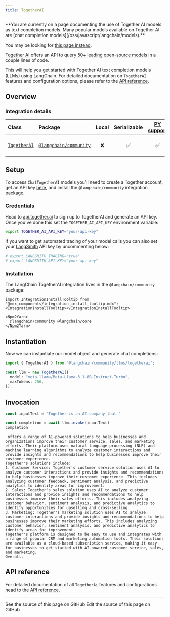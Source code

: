 ```yaml
---
title: TogetherAI
---
```


<Warning>
**You are currently on a page documenting the use of Together AI models as text completion models. Many popular models available on Together AI are [chat completion models](/oss/javascript/langchain/models).**

You may be looking for [this page instead](/oss/javascript/integrations/chat/togetherai/).
</Warning>

[Together AI](https://www.together.ai/) offers an API to query [50+ leading open-source models](https://docs.together.ai/docs/inference-models) in a couple lines of code.

This will help you get started with Together AI text completion models (LLMs) using LangChain. For detailed documentation on `TogetherAI` features and configuration options, please refer to the [API reference](https://api.js.langchain.com/classes/langchain_community_llms_togetherai.TogetherAI.html).

## Overview

### Integration details

| Class | Package | Local | Serializable | [PY support](https://python.langchain.com/docs/integrations/llms/together/) | Downloads | Version |
| :--- | :--- | :---: | :---: |  :---: | :---: | :---: |
| [`TogetherAI`](https://api.js.langchain.com/classes/langchain_community_llms_togetherai.TogetherAI.html) | [`@langchain/community`](https://npmjs.com/@langchain/community) | ❌ | ✅ | ✅ | ![NPM - Downloads](https://img.shields.io/npm/dm/@langchain/community?style=flat-square&label=%20&) | ![NPM - Version](https://img.shields.io/npm/v/@langchain/community?style=flat-square&label=%20&) |

## Setup

To access `ChatTogetherAI` models you'll need to create a Together account, get an API key [here](https://api.together.xyz/), and install the `@langchain/community` integration package.

### Credentials

Head to [api.together.ai](https://api.together.ai/) to sign up to TogetherAI and generate an API key. Once you've done this set the `TOGETHER_AI_API_KEY` environment variable:

```bash
export TOGETHER_AI_API_KEY="your-api-key"
```

If you want to get automated tracing of your model calls you can also set your [LangSmith](https://docs.smith.langchain.com/) API key by uncommenting below:

```bash
# export LANGSMITH_TRACING="true"
# export LANGSMITH_API_KEY="your-api-key"
```

### Installation

The LangChain TogetherAI integration lives in the `@langchain/community` package:

```{=mdx}
import IntegrationInstallTooltip from "@mdx_components/integration_install_tooltip.mdx";
<IntegrationInstallTooltip></IntegrationInstallTooltip>

<Npm2Yarn>
  @langchain/community @langchain/core
</Npm2Yarn>

```

## Instantiation

Now we can instantiate our model object and generate chat completions:

```typescript
import { TogetherAI } from "@langchain/community/llms/togetherai";

const llm = new TogetherAI({
  model: "meta-llama/Meta-Llama-3.1-8B-Instruct-Turbo",
  maxTokens: 256,
});
```

## Invocation

```typescript
const inputText = "Together is an AI company that "

const completion = await llm.invoke(inputText)
completion
```

```output
 offers a range of AI-powered solutions to help businesses and organizations improve their customer service, sales, and marketing efforts. Their platform uses natural language processing (NLP) and machine learning algorithms to analyze customer interactions and provide insights and recommendations to help businesses improve their customer experience.
Together's solutions include:
1. Customer Service: Together's customer service solution uses AI to analyze customer interactions and provide insights and recommendations to help businesses improve their customer experience. This includes analyzing customer feedback, sentiment analysis, and predictive analytics to identify areas for improvement.
2. Sales: Together's sales solution uses AI to analyze customer interactions and provide insights and recommendations to help businesses improve their sales efforts. This includes analyzing customer behavior, sentiment analysis, and predictive analytics to identify opportunities for upselling and cross-selling.
3. Marketing: Together's marketing solution uses AI to analyze customer interactions and provide insights and recommendations to help businesses improve their marketing efforts. This includes analyzing customer behavior, sentiment analysis, and predictive analytics to identify areas for improvement.
Together's platform is designed to be easy to use and integrates with a range of popular CRM and marketing automation tools. Their solutions are available as a cloud-based subscription service, making it easy for businesses to get started with AI-powered customer service, sales, and marketing.
Overall,
```

## API reference

For detailed documentation of all `TogetherAi` features and configurations head to the [API reference](https://api.js.langchain.com/classes/langchain_community_llms_togetherai.TogetherAI.html).

---

<CardGroup cols={2}>
  <Card title="View Source" icon="eye" href="https://github.com/langchain-ai/docs/blob/main/src/oss/javascript/integrations/llms/together.mdx">
    See the source of this page on GitHub
  </Card>
  <Card title="Edit Source" icon="pen-to-square" href="https://github.com/langchain-ai/docs/edit/main/src/oss/javascript/integrations/llms/together.mdx">
    Edit the source of this page on GitHub
  </Card>
</CardGroup>
